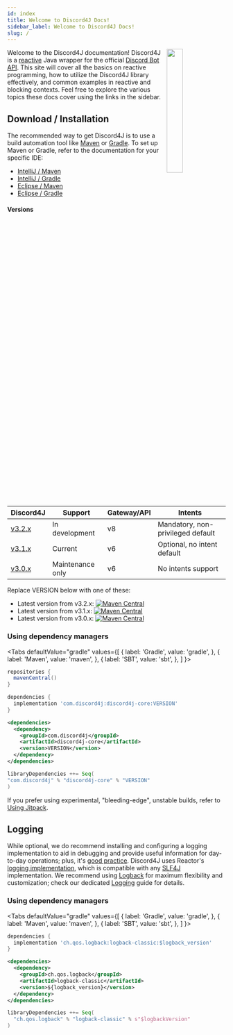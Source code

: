 ```yaml
---
id: index
title: Welcome to Discord4J Docs!
sidebar_label: Welcome to Discord4J Docs!
slug: /
---
```



<img align="right" src="img/logo.svg" width="27%" />

Welcome to the Discord4J documentation! Discord4J is a [reactive](https://www.reactivemanifesto.org/) Java wrapper for the official [Discord Bot API](https://discordapp.com/developers/docs/intro). This site will cover all the basics on reactive programming, how to utilize the Discord4J library effectively, and common examples in reactive and blocking contexts. Feel free to explore the various topics these docs cover using the links in the sidebar.

## Download / Installation

The recommended way to get Discord4J is to use a build automation tool like [Maven](https://maven.apache.org/) or [Gradle](https://gradle.org/). To set up Maven or Gradle, refer to the documentation for your specific IDE:

- [IntelliJ / Maven](https://www.jetbrains.com/help/idea/maven-support.html)
- [IntelliJ / Gradle](https://www.jetbrains.com/help/idea/getting-started-with-gradle.html)
- [Eclipse / Maven](http://www.vogella.com/tutorials/EclipseMaven/article.html)
- [Eclipse / Gradle](http://www.vogella.com/tutorials/EclipseGradle/article.html)

#### Versions

| Discord4J                                                    | Support          | Gateway/API | Intents                           |
| ------------------------------------------------------------ | ---------------- | ----------- | --------------------------------- |
| [v3.2.x](https://github.com/Discord4J/Discord4J/tree/master) | In development   | v8          | Mandatory, non-privileged default |
| [v3.1.x](https://github.com/Discord4J/Discord4J/tree/3.1.x)  | Current          | v6          | Optional, no intent default       |
| [v3.0.x](https://github.com/Discord4J/Discord4J/tree/3.0.x)  | Maintenance only | v6          | No intents support                |

Replace VERSION below with one of these:

- Latest version from v3.2.x: [![Maven Central](https://img.shields.io/maven-central/v/com.discord4j/discord4j-core/3.2.svg?style=flat-square)](https://search.maven.org/artifact/com.discord4j/discord4j-core)
- Latest version from v3.1.x: [![Maven Central](https://img.shields.io/maven-central/v/com.discord4j/discord4j-core/3.1.svg?style=flat-square)](https://search.maven.org/artifact/com.discord4j/discord4j-core)
- Latest version from v3.0.x: [![Maven Central](https://img.shields.io/maven-central/v/com.discord4j/discord4j-core/3.0.svg?style=flat-square)](https://search.maven.org/artifact/com.discord4j/discord4j-core)

### Using dependency managers

<Tabs
  defaultValue="gradle"
  values={[
    { label: 'Gradle', value: 'gradle', },
    { label: 'Maven', value: 'maven', },
    { label: 'SBT', value: 'sbt', },
  ]
}>
<TabItem value="gradle">

```groovy
repositories {
  mavenCentral()
}

dependencies {
  implementation 'com.discord4j:discord4j-core:VERSION'
}
```

</TabItem>

<TabItem value="maven">

```xml
<dependencies>
  <dependency>
    <groupId>com.discord4j</groupId>
    <artifactId>discord4j-core</artifactId>
    <version>VERSION</version>
  </dependency>
</dependencies>
```

</TabItem>
<TabItem value="sbt">

```scala
libraryDependencies ++= Seq(
"com.discord4j" % "discord4j-core" % "VERSION"
)
```

</TabItem>
</Tabs>

If you prefer using experimental, "bleeding-edge", unstable builds, refer to [Using Jitpack](using-jitpack).

## Logging

While optional, we do recommend installing and configuring a logging implementation to aid in debugging and provide useful information for day-to-day operations; plus, it's [good practice](https://softwareengineering.stackexchange.com/questions/37294/logging-why-and-what). Discord4J uses Reactor's [logging implementation](https://projectreactor.io/docs/core/release/reference/#_logging_a_sequence), which is compatible with any [SLF4J](https://www.slf4j.org/) implementation. We recommend using [Logback](https://logback.qos.ch/) for maximum flexibility and customization; check our dedicated [Logging](logging) guide for details.

### Using dependency managers

<Tabs
  defaultValue="gradle"
  values={[
    { label: 'Gradle', value: 'gradle', },
    { label: 'Maven', value: 'maven', },
    { label: 'SBT', value: 'sbt', },
  ]
}>
<TabItem value="gradle">

```groovy
dependencies {
  implementation 'ch.qos.logback:logback-classic:$logback_version'
}
```

</TabItem>

<TabItem value="maven">

```xml
<dependencies>
  <dependency>
    <groupId>ch.qos.logback</groupId>
    <artifactId>logback-classic</artifactId>
    <version>${logback_version}</version>
  </dependency>
</dependencies>
```

</TabItem>
<TabItem value="sbt">

```scala
libraryDependencies ++= Seq(
  "ch.qos.logback" % "logback-classic" % s"$logbackVersion"
)
```

</TabItem>
</Tabs>
